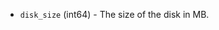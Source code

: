 <!-- Code generated from the comments of the DiskConfig struct in builder/vsphere/iso/step_create.go; DO NOT EDIT MANUALLY -->

-   `disk_size` (int64) - The size of the disk in MB.
    